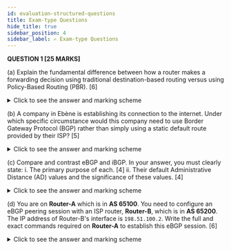 ```yaml
---
id: evaluation-structured-questions
title: Exam-type Questions
hide_title: true
sidebar_position: 4
sidebar_label: ✍️ Exam-type Questions
---
```


<ModuleBanner />

**QUESTION 1 [25 MARKS]**

(a) Explain the fundamental difference between how a router makes a forwarding decision using traditional destination-based routing versus using Policy-Based Routing (PBR).
[6]

<details>
    <summary>Click to see the answer and marking scheme</summary>

    **Answer:**

    - **Traditional Routing:** The router makes its forwarding decision based **only** on the **destination IP address** of a packet. It performs a lookup in its routing table to find the best, longest-match path to that destination and forwards the packet accordingly. It does not consider the source of the packet or the type of traffic.
    - **Policy-Based Routing (PBR):** The router makes a forwarding decision based on **a defined policy** before it consults the routing table. PBR uses tools like ACLs and route-maps to identify traffic based on other criteria (like source IP, protocol, or port number) and can force that specific traffic to take a different path, effectively overriding the main routing table.

    **Marking Scheme:**

    * [3 Marks] - For a clear explanation of traditional destination-based routing.
    * [3 Marks] - For a clear explanation of how PBR overrides the routing table based on other policy criteria.

</details>

(b) A company in Ebène is establishing its connection to the internet. Under which specific circumstance would this company need to use Border Gateway Protocol (BGP) rather than simply using a static default route provided by their ISP?
[5]

<details>
    <summary>Click to see the answer and marking scheme</summary>

    **Answer:**

    The company would need to use BGP if it is **multi-homed**, which means it has connections to **two or more different Internet Service Providers** (e.g., it has a fiber link from Mauritius Telecom and another fiber link from Emtel).

    BGP is necessary in this scenario to manage the redundant connections, receive route advertisements from both ISPs, make intelligent decisions about the best path for outbound traffic, and properly advertise its own public IP address block to the entire internet through both providers. A single-homed company (connected to only one ISP) would just use a static default route.

    **Marking Scheme:**

    * [2 Marks] - For correctly identifying the multi-homing scenario.
    * [3 Marks] - For explaining the benefits/necessity (redundancy, path selection, advertising own IPs).

</details>

(c) Compare and contrast eBGP and iBGP. In your answer, you must clearly state:
i. The primary purpose of each. [4]
ii. Their default Administrative Distance (AD) values and the significance of these values. [4]

<details>
    <summary>Click to see the answer and marking scheme</summary>

    **Answer:**

    i. **Primary Purpose:**
    - **eBGP (External BGP):** Its purpose is to form a peering session and exchange routing information **between different** Autonomous Systems (AS).
    - **iBGP (Internal BGP):** Its purpose is to exchange BGP routing information **within a single** Autonomous System, ensuring all routers in the AS have consistent external routing knowledge.

    ii. **Administrative Distance:**
    - **eBGP AD:** 20. This is a very low and trustworthy value, ensuring that a route learned directly from an external peer is almost always preferred.
    - **iBGP AD:** 200. This is a very high and untrustworthy value. This is significant because it ensures that for traffic destined for an internal network, the router will always prefer its IGP route (e.g., OSPF at 110 or EIGRP at 90) over a potentially looped-back iBGP route.

    **Marking Scheme:**

    * [2 Marks] - For the purpose of eBGP.
    * [2 Marks] - For the purpose of iBGP.
    * [2 Marks] - For the correct AD values for both.
    * [2 Marks] - For explaining the significance of the high iBGP AD value.

</details>

(d) You are on **Router-A** which is in **AS 65100**. You need to configure an eBGP peering session with an ISP router, **Router-B**, which is in **AS 65200**. The IP address of Router-B's interface is `198.51.100.2`. Write the full and exact commands required on **Router-A** to establish this eBGP session.
[6]

<details>
    <summary>Click to see the answer and marking scheme</summary>

    **Answer:**

    The configuration requires starting the local BGP process and then defining the neighbor with its remote AS number.

    ```bash
    configure terminal
    router bgp 65100
    neighbor 198.51.100.2 remote-as 65200
    ```

    **Marking Scheme:**

    * [2 Marks] - For `router bgp 65100`.
    * [4 Marks] - For the correct `neighbor` command, including the correct IP address and correct `remote-as` number.

</details>

